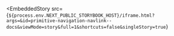 
<EmbeddedStory
  src={`${process.env.NEXT_PUBLIC_STORYBOOK_HOST}/iframe.html?args=&id=primitive-navigation-navlink--docs&viewMode=story&full=1&shortcuts=false&singleStory=true`}
></EmbeddedStory>